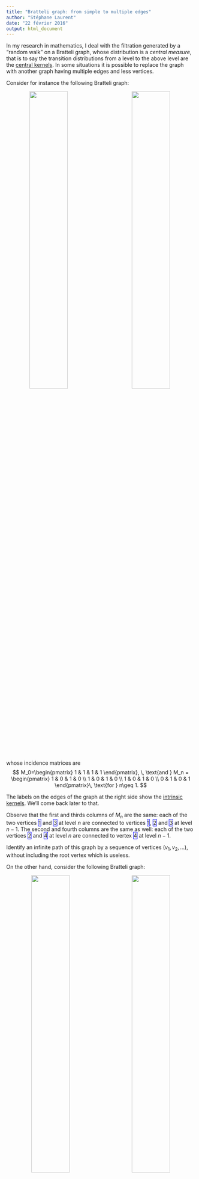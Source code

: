 ```yaml
---
title: "Bratteli graph: from simple to multiple edges"
author: "Stéphane Laurent"
date: "22 février 2016"
output: html_document
---
```


In my research in mathematics, I deal with the filtration generated by a "random walk" on a Bratteli graph, whose distribution is a *central measure*, that is to say the transition distributions from a level to the above level are the [central kernels](http://stla.github.io/stlapblog/posts/IntrinsicDistances.html). In some situations it is possible to replace the graph with another  graph having multiple edges and less vertices.

Consider for instance the following Bratteli graph:

<div style="text-align:center">
<img src="./assets/img/BME11.png" style="float: left; width: 45%; margin-right: 1%; margin-bottom: 0.5em;">
<img src="./assets/img/BME12.png" style="float: right; width: 45%; margin-right: 1%; margin-bottom: 0.5em;">
<p style="clear: both;">
</div>

whose incidence matrices are 
$$
M_0=\begin{pmatrix} 1 & 1 & 1 & 1 \end{pmatrix}, \, \text{and }
M_n = \begin{pmatrix}  1 &   0 &   1 &   0 \\ 
     1 &   0 &   1 &   0 \\ 
     1 &   0 &   1 &   0 \\ 
     0 &   1 &   0 &   1 
\end{pmatrix}\, \text{for } n\geq 1.
$$

The labels on the edges of the graph at the right side show the [intrinsic kernels](http://stla.github.io/stlapblog/posts/IntrinsicDistances.html). We'll come back later to that. 

Observe that the first and thirds columns of $M_n$ are the same: each of the two vertices <span style="border:solid blue 1px">$1$</span> and  <span style="border:solid blue 1px">$3$</span>  at level $n$ are connected to vertices <span style="border:solid blue 1px">$1$</span>,  <span style="border:solid blue 1px">$2$</span> and <span style="border:solid blue 1px">$3$</span> at level $n-1$. 
The second and fourth columns are the same as well: each of the two vertices <span style="border:solid blue 1px">$2$</span> and <span style="border:solid blue 1px">$4$</span> at level $n$ are connected to vertex <span style="border:solid blue 1px">$4$</span> at level $n-1$.

Identify an infinite path of this graph by a sequence of vertices $(v_1, v_2, \ldots)$, without including the root vertex which is useless.

On the other hand, consider the following Bratteli graph:

<div style="text-align:center">
<img src="./assets/img/BME21.png" style="float: left; width: 45%; margin-left: 1%; margin-bottom: 0.5em;">
<img src="./assets/img/BME22.png" style="float: right; width: 45%; margin-right: 1%; margin-bottom: 0.5em;">
<p style="clear: both;">
</div>
whose incidence matrices are 
$$
M_0 = \begin{pmatrix} 3 & 1 \end{pmatrix}, \, \text{and }
M_n = \begin{pmatrix}  2 &   0 \\ 
     1 &   1 
\end{pmatrix}\, \text{for } n\geq 1.
$$

The edges of the graph at left side are labelled by the "[order labels](http://stla.github.io/stlapblog/posts/OrderedBratteli.html)".

For this graph, identify an infinite path by the sequence $\bigl((v'_1, e_1), (v'_2, e_2), \ldots, \bigr)$ where $v'_n$ is the vertex at level $n$ and $e_n$ is the label of the edge connecting $v'_n$ and $v'_{n+1}$. 
Then there is a correspondance between the set of sequences identifying the paths of the first graph and the set of sequences identifying the paths of the second. At each level $n$:

- vertex $v_n=\,$<span style="border:solid blue 1px">$1$</span> on the first graph corresponds to $(v'_n,e_n)=(a, 0)$
- vertex $v_n=\,$<span style="border:solid blue 1px">$2$</span> on the first graph corresponds to $(v'_n,e_n)=(b, 2)$
- vertex $v_n=\,$<span style="border:solid blue 1px">$3$</span> on the first graph corresponds to $(v'_n,e_n)=(a, 1)$
- vertex $v_n=\,$<span style="border:solid blue 1px">$4$</span> on the first graph corresponds to $(v'_n,e_n)=(b, 0)$

At the right side, the labels on the edges show the intrinsic kernels.
Consider a "random walk" ${(V_n)}_{n \geq 1}$ on the first graph, whose transitions from level $n$ to level $n-1$ are given by these kernels:
$$
\begin{pmatrix}  1/3 &   1/3 &  1/3 &   0 \\ 
     0 &   0 &   0 &   1 \\ 
     1/3 &   1/3 &   1/3 &   0 \\ 
     0 &   0 &   0 &   1 
\end{pmatrix}, 
\begin{pmatrix}  3/7 &   1/7 &  3/7 &   0 \\ 
     0 &   0 &   0 &   1 \\ 
     3/7 &   1/7 &   3/7 &   0 \\ 
     0 &   0 &   0 &   1 
\end{pmatrix}, \ldots.
$$
and send ${(V_n)}_{n \geq 1}$ to a "random walk" ${(V'_n, \epsilon_n)}_{n \geq 1}$ on the second graph by the correspondance $v_n \mapsto (v'_n,e_n)$ previously seen. Therefore the reversed filtrations generated by the two random walks are isomorphic, and the transitions of  ${(V'_n, \epsilon_n)}_{n \geq 1}$ from level $n$ to level $n-1$ are given by the intrinsic kernels. 
